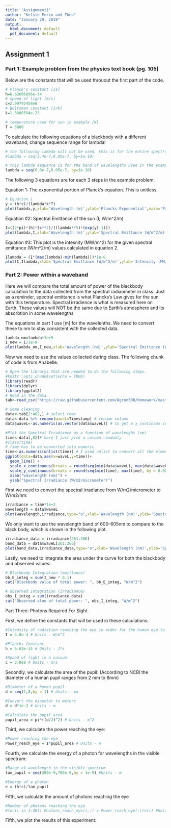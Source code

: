 ```yaml
---
title: "Assignment1"
author: "Kelsie Ferin and Theo"
date: "January 29, 2018"
output:
  html_document: default
  pdf_document: default
---
```



## Assignment 1 

### Part 1: Example problem from the physics text book (pg. 105)

Below are the constants that will be used throuout the first part of the code.
```r
# Planck's constant [Js]
h=6.62606896e-34
# speed of light [m/s]
c=2.99792458e8 
# Boltzman constant [J/K]
k=1.3806504e-23 

# temperature used for sun in example [K]
T = 5800
```

To calculate the following equations of a blackbody with a different waveband, change sequence range for lambda!
```r
# the following lambda will not be used, this is for the entire spectrum of visible light
#lambda = seq(3.4e-7,8.05e-7, by=1e-10)

# this lambda sequence is for the band of wavelengths used in the example problem [m]
lambda = seq(6.0e-7,6.05e-7, by=1e-10)
```

The following 3 equations are for each 3 steps in the example problem. 

Equation 1: The exponential portion of Planck's equation. This is unitless.
```r
# Equation 1
y = (h*c)/(lambda*k*T)
plot(lambda,y,xlab='Wavelength (m)',ylab='Plancks Exponential',main='Part #1: Equation 1')
```

Equation #2: Spectral Emittance of the sun (I; W/m^2/m)
```r
I=((2*pi)*(h)*(c**2)/((lambda**5)*(exp(y)-1)))
plot(lambda,I,xlab='Wavelength (m)',ylab='Spectral Emittance (W/m^2/m)',main='Part #1: Equation 2')
```

Equation #3: This plot is the intesnity (MW/m^2) for the given spectral emittance (W/m^2/m) values calculated in equation 2.
```r
Ilambda = (I*(max(lambda)-min(lambda)))*1e-6
plot(I,Ilambda,xlab='Spectral Emittance (W/m^2/m)',ylab='Intensity (MW/m^2)',main='Part #1: Equation 3')
```

### Part 2: Power within a waveband
Here we will compare the total amount of power of the blackbody calculation to the data collected from the spectral radiaometer in class. 
Just as a reminder, spectral emittance is what Plancks's Law gives for the sun with this temperature. Spectral irradience is what is measured here on Earth. These values will NOT be the same due to Earth's atmosphere and its absorbtion in some wavelengths

The equations in part 1 use [m] for the wavelenths. We need to convert these to nm to stay consistent with the collected data. 
```r
lambda_nm=lambda*1e+9
I_new = I/1e+9
plot(lambda_nm,I_new,xlab='Wavelength (nm)',ylab='Spectral Emittance (W/m^2/nm)',main='Part #2: Equation 1')
```

Now we need to use the values collected during class. The following chunk of code is from Anabelle:

```r
# Open the librarys that are needed to do the following steps. 
#knitr::opts_chunk$set(echo = TRUE)
library(readr)
library(dplyr)
library(ggplot2)
# Read in the data
tab<-read_csv("https://raw.githubusercontent.com/Agron508/Homework/master/SS-110_1010_12918noon.csv")
```

```r
# Some cleaning
data<-tab[2:482,] # select rows
data<-data %>% rename(waveL=Timestamp) # rename column 
data$waveL<-as.numeric(as.vector(data$waveL)) # to get a x_continous scale, data need to be numeric not factor

#Plot the Spectral Irradiance as a function of wavelenght (nm)
time<-data[,82]# here I just pick a column randomly
#class(time)
# time has to be converted into numeric 
time<-as.numeric(unlist(time)) # I used unlist to convert all the element to a single numeric vector
ggplot(data=data,aes(x=waveL,y=time))+
  geom_line() +
  scale_x_continuous(breaks = round(seq(min(data$waveL), max(data$waveL), by = 100),1)) +
  scale_y_continuous(breaks = round(seq(min(time), max(time), by = 0.005),1)) +
  xlab("wavelength (nm)") +
  ylab("Spectral Irradiance (W/m2/micrometer)")
```


First we need to convert the spectral irradiance from W/m2/micrometer to W/m2/nm:
```r
irradiance = time*1e+3
wavelength = data$waveL
plot(wavelength,irradiance,type="o",xlab='Wavelength (nm)',ylab='Spectral Irradiance (W/m^2/nm)',main='Part #2: Collected Data')
```

We only want to use the wavelength band  of 600-605nm to compare to the black body, which is shown in the following plot. 
```r
irradiance_data = irradiance[261:266]
band_data = data$waveL[261:266]
plot(band_data,irradiance_data,type="o",xlab='Wavelength (nm)',ylab='Spectral Irradiance (W/m^2/nm)',main='Part #2: Collected Data')
```

Lastly, we need to integrate the area under the curve for both the blackbody and observed values:
```r
# Blackbody Integration (emittance)
bb_E_integ = sum(I_new * 0.1)
cat("Blackbody value of total power: ", bb_E_integ, "W/m^2")
```
```r
# Observed Integration (irradiance)
obs_I_integ = sum(irradiance_data)
cat("Observed alue of total power: ", obs_I_integ, "W/m^2")

```

Part Three: Photons Required For Sight

First, we define the constants that will be used in these calculations:
```r
#Intensity of radiation reaching the eye in order for the human eye to percieve light.
I = 4.0e-4 # Units - W/m^2

#Plancks Constant 
h = 6.63e-34 # Units - J*s

#Speed of light in a vacuum
c = 3.0e8 # Units - m/s
```
Secondly, we calculate the area of the pupil:
(According to NCBI the diameter of a human pupil ranges from 2 mm to 8mm)

```r

#Diameter of a human pupil
d = seq(2,8,by = 1) # Units - mm

#Convert the diameter to meters
d = d*1e-3 # Units - m 

#Calculate the pupil area
pupil_area = pi*((d/2)^2) # Units - m^2


```

Third, we calculate the power reaching the eye:

```r

#Power reaching the eye
Power_reach_eye = I*pupil_area # Units - W
```
Fourth, we calculate the energy of a photon for wavelengths in the visible spectrum:

```r

#Range of wavelength in the visible spectrum
lam_pupil = seq(380e-9,780e-9,by = 1e-9) #Units - m

#Energy of a photon
e = (h*c)/lam_pupil

```
Fifth, we calculate the amount of photons reaching the eye
```r
#Number of photons reaching the eye
#for(i in 1:401) Photons_reach_eye(i,:) = Power_reach_eye(:)/e(i) #Units - photons/s

```
Fifth, we plot the results of this experiment:

```r

```






